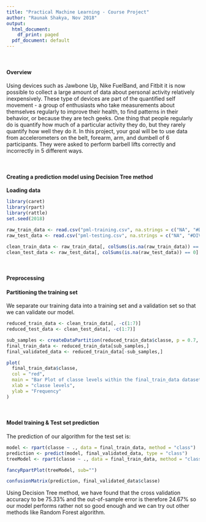 ```yaml
---
title: "Practical Machine Learning - Course Project"
author: "Raunak Shakya, Nov 2018"
output:
  html_document:
    df_print: paged
  pdf_document: default
---
```


<br/>

#### **Overview**
Using devices such as Jawbone Up, Nike FuelBand, and Fitbit it is now possible to collect a large amount of data about personal activity relatively inexpensively. These type of devices are part of the quantified self movement - a group of enthusiasts who take measurements about themselves regularly to improve their health, to find patterns in their behavior, or because they are tech geeks. One thing that people regularly do is quantify how much of a particular activity they do, but they rarely quantify how well they do it. In this project, your goal will be to use data from accelerometers on the belt, forearm, arm, and dumbell of 6 participants. They were asked to perform barbell lifts correctly and incorrectly in 5 different ways.

<br/>

#### **Creating a prediction model using Decision Tree method**

**Loading data**

```r
library(caret)
library(rpart)
library(rattle)
set.seed(2018)

raw_train_data <- read.csv("pml-training.csv", na.strings = c("NA", "#DIV/0!", ""))
raw_test_data <- read.csv("pml-testing.csv", na.strings = c("NA", "#DIV/0!", ""))

clean_train_data <- raw_train_data[, colSums(is.na(raw_train_data)) == 0]
clean_test_data <- raw_test_data[, colSums(is.na(raw_test_data)) == 0]
```

<br/>

#### **Preprocessing**

#### **Partitioning the training set**

We separate our training data into a training set and a validation set so that we can validate our model.

```r
reduced_train_data <- clean_train_data[, -c(1:7)]
reduced_test_data <- clean_test_data[, -c(1:7)]

sub_samples <- createDataPartition(reduced_train_data$classe, p = 0.7, list = FALSE)
final_train_data <- reduced_train_data[sub_samples,]
final_validated_data <- reduced_train_data[-sub_samples,]

plot(
  final_train_data$classe,
  col = "red",
  main = "Bar Plot of classe levels within the final_train_data dataset",
  xlab = "classe levels",
  ylab = "Frequency"
)
```

<br/>

#### **Model training & Test set prediction**

The prediction of our algorithm for the test set is:

```r
model <- rpart(classe ~ ., data = final_train_data, method = "class")
prediction <- predict(model, final_validated_data, type = "class")
treeModel <- rpart(classe ~ ., data = final_train_data, method = "class")

fancyRpartPlot(treeModel, sub="")

confusionMatrix(prediction, final_validated_data$classe)
```

Using Decision Tree method, we have found that the cross validation accuracy to be 75.33% and the out-of-sample error is therefore 24.67% so our model performs rather not so good enough and we can try out other methods like Random Forest algorithm.
